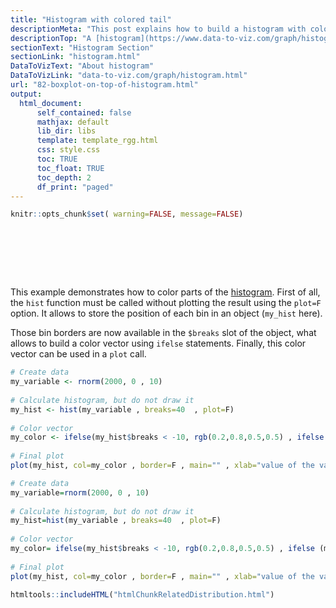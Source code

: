 ```yaml
---
title: "Histogram with colored tail"
descriptionMeta: "This post explains how to build a histogram with colored tails in Basic R."
descriptionTop: "A [histogram](https://www.data-to-viz.com/graph/histogram.html) displays the distribution of a numeric variable. This posts explains how to color both tails of the distribution in Basic R, without any package. This can be useful to highlight a part of the distribution."
sectionText: "Histogram Section"
sectionLink: "histogram.html"
DataToVizText: "About histogram"
DataToVizLink: "data-to-viz.com/graph/histogram.html"
url: "82-boxplot-on-top-of-histogram.html"
output:
  html_document:
      self_contained: false    
      mathjax: default
      lib_dir: libs
      template: template_rgg.html
      css: style.css
      toc: TRUE
      toc_float: TRUE
      toc_depth: 2
      df_print: "paged"
---
```



```r
knitr::opts_chunk$set( warning=FALSE, message=FALSE)
```

<div class="container" style="padding-top: 80px">




<div class = "row">
  
<div class = "col-md-6  col-sm-12 align-self-center">

This example demonstrates how to color parts of the [histogram](histogram.html). First of all, the `hist` function must be called without plotting the result using the `plot=F` option. It allows to store the position of each bin in an object (`my_hist` here).  

Those bin borders are now available in the `$breaks` slot of the object, what allows to build a color vector using `ifelse` statements. Finally, this color vector can be used in a `plot` call.

</div>

  
<div class = "col-md-6  col-sm-12">

```r
# Create data
my_variable <- rnorm(2000, 0 , 10)
 
# Calculate histogram, but do not draw it
my_hist <- hist(my_variable , breaks=40  , plot=F)
 
# Color vector
my_color <- ifelse(my_hist$breaks < -10, rgb(0.2,0.8,0.5,0.5) , ifelse (my_hist$breaks >=10, "purple", rgb(0.2,0.2,0.2,0.2) ))
 
# Final plot
plot(my_hist, col=my_color , border=F , main="" , xlab="value of the variable", xlim=c(-40,40) )
```
</div>
</div>


```r
# Create data
my_variable=rnorm(2000, 0 , 10)
 
# Calculate histogram, but do not draw it
my_hist=hist(my_variable , breaks=40  , plot=F)
 
# Color vector
my_color= ifelse(my_hist$breaks < -10, rgb(0.2,0.8,0.5,0.5) , ifelse (my_hist$breaks >=10, "purple", rgb(0.2,0.2,0.2,0.2) ))
 
# Final plot
plot(my_hist, col=my_color , border=F , main="" , xlab="value of the variable", xlim=c(-40,40) )
```


<!-- Close container -->
</div>




```r
htmltools::includeHTML("htmlChunkRelatedDistribution.html")
```








